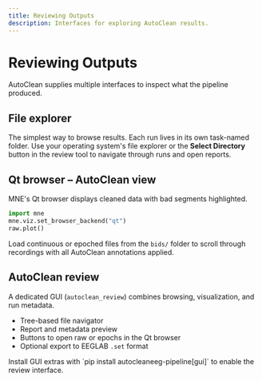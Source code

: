 ---
title: Reviewing Outputs
description: Interfaces for exploring AutoClean results.
---

# Reviewing Outputs

AutoClean supplies multiple interfaces to inspect what the pipeline produced.

## File explorer

The simplest way to browse results. Each run lives in its own task-named folder. Use your operating system's file explorer or the **Select Directory** button in the review tool to navigate through runs and open reports.

## Qt browser – AutoClean view

MNE's Qt browser displays cleaned data with bad segments highlighted.

```python
import mne
mne.viz.set_browser_backend("qt")
raw.plot()
```

Load continuous or epoched files from the `bids/` folder to scroll through recordings with all AutoClean annotations applied.

## AutoClean review

A dedicated GUI (`autoclean_review`) combines browsing, visualization, and run metadata.

- Tree-based file navigator
- Report and metadata preview
- Buttons to open raw or epochs in the Qt browser
- Optional export to EEGLAB `.set` format

<Tip>
Install GUI extras with `pip install autocleaneeg-pipeline[gui]` to enable the review interface.
</Tip>

